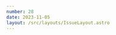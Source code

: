 ```yaml
---
number: 28
date: 2023-11-05
layout: /src/layouts/IssueLayout.astro
---
```



<Title title={`Issue ${frontmatter.number}`} date={frontmatter.date} />

<NewsletterSponsorSlot
  title="Put your mobile releases on autopilot."
  url="https://get.runway.team/get-started?utm_campaign%3DiOS%20CI%20Newsletter%26utm_medium%3Dweb%26utm_source%3DiOS%20CI%20Newsletter%20Issue%2028%26utm_content%3Dnov_5_23"
  description="No more cat-herding, spreadsheets, or steady drip of manual busywork. Runway helps your team level up your release coordination and automation, from kickoff to release to rollout."
  image="/runway-alt.png"
/>

Hey everyone! 👋 Welcome to the **twenty-eigth issue** of the iOS CI Newsletter. Hope you've had a great couple of weeks!

I am especially excited about this issue as it features a mixture of content from the community ranging from **amazing updates to open-source projects** to running Swift projects on **non-Apple platforms** like Windows or AWS amazonlinux runners!

I love how far Swift is going as a language and how much you can do with it these days! 🎉

## [🚀 Making your Swift tools available on Windows](https://www.polpiella.dev/running-swift-on-widnows-with-gha)

Do you have a **Swift command-line tool** and want to make it available for **Windows** users? Well, you'll be happy to know that you don't have to rewrite your program in a different language or **even own a Windows machine** to do so!

As I show you in this article, all you need is a CI/CD pipeline capable of spinning up a Windows runner and installing a Swift toolchain on it!

## [🎉 Fastlane officially moves to the Mobile Native Foundation](https://github.com/MobileNativeFoundation/discussions/discussions/194#discussioncomment-7406759)

We had an amazing update from [Paul Beusterien](https://twitter.com/paulbeusterien) on the topic of moving [Fastlane](https://twitter.com/FastlaneTools)'s ownership from Google, who weren't actively maintaining it, over to the [Mobile Native Foundation](https://twitter.com/mobilenativefdn).

This move is going to help [Fastlane](https://twitter.com/FastlaneTools) massively and I want to give a massive shout-out to [Josh](https://twitter.com/joshdholtz), [Paul](https://twitter.com/paulbeusterien), [Keith](https://twitter.com/SmileyKeith) and everyone else involved for their work to make this happen ❤️.

## [⭐️ Stellar: The idea of Swift replacement for Fastlane](https://albertodebortoli.com/2023/10/29/the-idea-of-a-fastlane-replacement/)

While I love [Fastlane](http://twitter.com/FastlaneTools) and I use it extensively on **my day-to-day** both on work and personal projects, I am not the biggest fan of **ruby** (the language Fastlane is built on top of) and I prefer to use **Swift for tools** as much as possible.

So when [Alberto de Bortoli](https://twitter.com/albertodebo) told me about this idea he and some colleagues at [Just Eat](https://twitter.com/JET_technology) were exploring to build an alternative to Fastlane built exclusively in Swift, I thought it was very interesting. While they are not focusing on making the project ready for production at the moment, they have **open-sourced the code** for everyone to contribute and take a look 👀.

## [🚴 Behind the scenes of the Glovo iOS app](https://tuist.io/blog/2023/11/03/glovo/)

As you might know from the last issue of the newsletter, I started working for [a Spanish company called Glovo](https://twitter.com/glovo) a couple of weeks ago and I was over the moon when I saw this interview with my colleague [David Cacenabes](https://www.linkedin.com/in/cvdavid/?locale=en_US) on [Tuist](https://twitter.com/tuistio)'s blog.

In the interview, [David](https://www.linkedin.com/in/cvdavid/?locale=en_US) goes through how **modularity**, **efficient processes** and **tooling** are helping [Glovo](https://twitter.com/glovo) achieve their goals and ensure a great user experience.

## [📹 \[NSLondon\] Serverless in Swift Like a Breeze](https://www.youtube.com/watch?v=D4qSv_fhQIo&t=4s)

At this year's [SwiftLeeds conference](https://twitter.com/swift_leeds) and after a long time of following each other online, I finally met [Andrea Scuderi](https://twitter.com/andreascuderi13) in person for the first time and we had a great chat about **Swift**, **AWS** and **serverless computing**. I have been a fan of his project [Breeze](https://github.com/swift-sprinter/Breeze) for quite some time and it indeed makes **developing Swift AWS serverless APIs a lot simpler**!

During this talk at [NSLondon](https://twitter.com/NSLondonMeetup), he goes through how to use [Breeze](https://github.com/swift-sprinter/Breeze) to create serverless APIs using Swift and AWS 🎉

[Unsubscribe]([unsubscribe]) | [View in the browser](https://www.polpiella.dev/newsletter/28)
